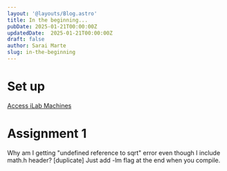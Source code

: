 ```yaml
---
layout: '@layouts/Blog.astro'
title: In the beginning...
pubDate: 2025-01-21T00:00:00Z 
updatedDate:  2025-01-21T00:00:00Z 
draft: false
author: Sarai Marte
slug: in-the-beginning
---
```


# Set up  

<a href = "https://saraistudies.netlify.app/computerarchitecture/connecting-to-ilab-machines/">Access iLab Machines</a>

# Assignment 1 

Why am I getting "undefined reference to sqrt" error even though I include math.h header? [duplicate]
Just add -lm flag at the end when you compile.

